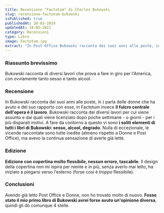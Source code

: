 ```yaml
---
title: Recensione "Factotum" di Charles Bukowski
slug: recensione-factotum-bukowski
isPublished: true
publishedAt: 20-03-2019
updatedAt: 18-05-2021
category: Recensioni
type: Libro
image: Factotum.jpg
extract: "In Post Office Bukowski racconta dei suoi anni alle poste, in Donne parla delle donne che ha avuto e del suo rapporto con esse, in Factotum invece il fulcro centrale dell’opera è il lavoro. Bukowski racconta dei diversi lavori per cui viene assunto e dai quali viene licenziato dopo poche settimane - o giorni - per i più disparati motivi. A fare da contorno a questo vi sono i soliti elementi di tutti i libri di Bukowski: sesso, alcool, degrado. Nulla di eccezionale, le vicende raccontate sono tutte inedite (almeno rispetto a Donne e Post Office), ma avevo la continua sensazione di averle già lette."
---
```


<Book slug="factotum" />

### Riassunto brevissimo

Bukowski racconta di diversi lavori che prova a fare in giro per l'America, con ovviamente tanto sesso e tanto alcool.

### Recensione

In <InternalLink slug="post-office-charles-bukowski" text="Post Office" /> Bukowski racconta dei suoi anni alle poste, in <InternalLink slug="parliamo-di-donne-charles-bukowski" text="Donne" />) parla delle donne che ha avuto e del suo rapporto con esse, in Factotum invece **il fulcro centrale dell'opera è il lavoro**. Bukowski racconta dei diversi lavori per cui viene assunto e dai quali viene licenziato dopo poche settimane - o giorni - per i più disparati motivi. A fare da contorno a questo vi sono **i soliti elementi di tutti i libri di Bukowski: sesso, alcool, degrado**. Nulla di eccezionale, le vicende raccontate sono tutte inedite (almeno rispetto a Donne e Post Office), ma avevo la continua sensazione di averle già lette.

### Edizione

**Edizione con copertina molto flessibile, nessun errore, tascabile**. Il design della copertina non mi ispira per niente e in più, senza averlo mai letto, ha iniziato a piegarsi verso l'esterno (forse così è _troppo_ flessibile).

### Conclusioni

Avendo già letto Post Office e Donne, non ho trovato molto di nuovo. **Fosse stato il mio primo libro di Bukowski avrei forse avuto un'opinione diversa**, quindi gli dò comunque 4 stelle.